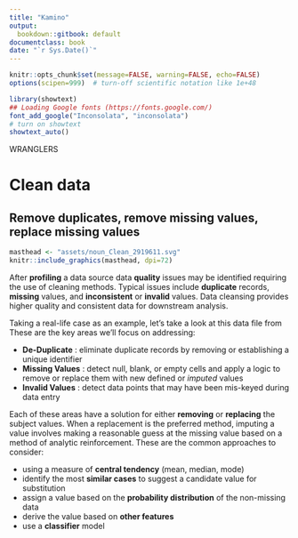 ```yaml
---
title: "Kamino"
output:
  bookdown::gitbook: default
documentclass: book
date: "`r Sys.Date()`"
---
```


```r

knitr::opts_chunk$set(message=FALSE, warning=FALSE, echo=FALSE)
options(scipen=999)  # turn-off scientific notation like 1e+48

library(showtext)
## Loading Google fonts (https://fonts.google.com/)
font_add_google("Inconsolata", "inconsolata")
# turn on showtext
showtext_auto()

```

WRANGLERS  

# Clean data
## Remove duplicates, remove missing values, replace missing values

```r

masthead <- "assets/noun_Clean_2919611.svg"
knitr::include_graphics(masthead, dpi=72)

```

After __profiling__ a data source data __quality__ issues may be identified requiring the use of cleaning methods. Typical issues include __duplicate__ records, __missing__ values, and __inconsistent__ or __invalid__ values. Data cleansing provides higher quality and consistent data for downstream analysis.

Taking a real-life case as an example, let's take a look at this data file from 
These are the key areas we'll focus on addressing:

* __De-Duplicate__ : eliminate duplicate records by removing or establishing a unique identifier
* __Missing Values__ : detect null, blank, or empty cells and apply a logic to remove or replace them with new defined or _imputed_ values
* __Invalid Values__ : detect data points that may have been mis-keyed during data entry

Each of these areas have a solution for either __removing__ or __replacing__ the subject values. When a replacement is the preferred
method, imputing a value involves making a reasonable guess at the missing value based on a method of analytic reinforcement. These are the
common approaches to consider:

* using a measure of __central tendency__ (mean, median, mode)
* identify the most __similar cases__ to suggest a candidate value for substitution
* assign a value based on the __probability distribution__ of the non-missing data
* derive the value based on __other features__
* use a __classifier__ model
